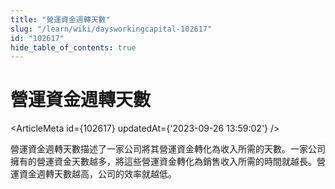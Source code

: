 ```yaml
---
title: "營運資金週轉天數"
slug: "/learn/wiki/daysworkingcapital-102617"
id: "102617"
hide_table_of_contents: true
---
```



# 營運資金週轉天數

<ArticleMeta id={102617} updatedAt={'2023-09-26 13:59:02'} />
<div className='border-solid border-b border-t-0 my-4 border-[var(--ifm-color-gray-300)]' />

營運資金週轉天數描述了一家公司將其營運資金轉化為收入所需的天數。一家公司擁有的營運資金天數越多，將這些營運資金轉化為銷售收入所需的時間就越長。營運資金週轉天數越高，公司的效率就越低。
